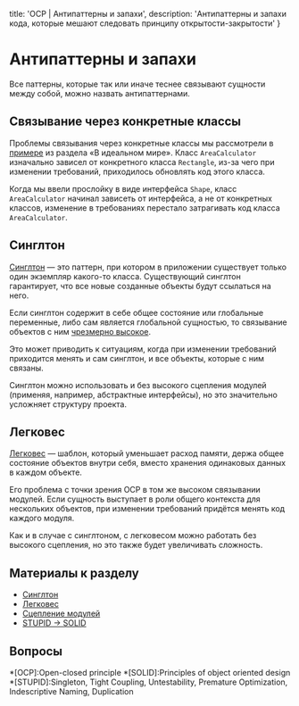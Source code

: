 
  title: 'OCP | Антипаттерны и запахи',
  description: 'Антипаттерны и запахи кода, которые мешают следовать принципу открытости-закрытости'
}


# Антипаттерны и запахи

Все паттерны, которые так или иначе теснее связывают сущности между собой, можно назвать антипаттернами.

## Связывание через конкретные классы

Проблемы связывания через конкретные классы мы рассмотрели в [примере](/ocp/in-ideal-world) из раздела «В идеальном мире». Класс `AreaCalculator` изначально зависел от конкретного класса `Rectangle`, из-за чего при изменении требований, приходилось обновлять код этого класса.

Когда мы ввели прослойку в виде интерфейса `Shape`, класс `AreaCalculator` начинал зависеть от интерфейса, а не от конкретных классов, изменение в требованиях перестало затрагивать код класса `AreaCalculator`.

## Синглтон

[Синглтон](https://ru.wikipedia.org/wiki/Одиночка_(шаблон_проектирования)) — это паттерн, при котором в приложении существует только один экземпляр какого-то класса. Существующий синглтон гарантирует, что все новые созданные объекты будут ссылаться на него.

Если синглтон содержит в себе общее состояние или глобальные переменные, либо сам является глобальной сущностью, то связывание объектов с ним [чрезмерно высокое](https://ru.wikipedia.org/wiki/Зацепление_(программирование)).

Это может приводить к ситуациям, когда при изменении требований приходится менять и сам синглтон, и все объекты, которые с ним связаны.

Синглтон можно использовать и без высокого сцепления модулей (применяя, например, абстрактные интерфейсы), но это значительно усложняет структуру проекта.

## Легковес

[Легковес](https://refactoring.guru/ru/design-patterns/flyweight) — шаблон, который уменьшает расход памяти, держа общее состояние объектов внутри себя, вместо хранения одинаковых данных в каждом объекте.

Его проблема с точки зрения OCP в том же высоком связывании модулей. Если сущность выступает в роли общего контекста для нескольких объектов, при изменении требований придётся менять код каждого модуля.

Как и в случае с синглтоном, с легковесом можно работать без высокого сцепления, но это также будет увеличивать сложность.

## Материалы к разделу

- [Синглтон](https://ru.wikipedia.org/wiki/Одиночка_(шаблон_проектирования))
- [Легковес](https://refactoring.guru/ru/design-patterns/flyweight)
- [Сцепление модулей](https://en.wikipedia.org/wiki/Coupling_(computer_programming))
- [STUPID &rarr; SOLID](https://williamdurand.fr/2013/07/30/from-stupid-to-solid-code/)

## Вопросы
<Quiz name='ocp-anti-1' />
<Quiz name='ocp-anti-2' />
<Quiz name='ocp-anti-3' />

*[OCP]:Open-closed principle
*[SOLID]:Principles of object oriented design
*[STUPID]:Singleton, Tight Coupling, Untestability, Premature Optimization, Indescriptive Naming, Duplication
